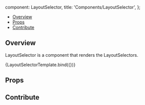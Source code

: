 

  component: LayoutSelector,
  title: 'Components/LayoutSelector',
};

<Meta title="Components/LayoutSelector" component={LayoutSelector} />


<Heading
  title="LayoutSelector"
  componentRelativePath="LayoutSelector/LayoutSelector.jsx"
/>

- [Overview](#overview)
- [Props](#props)
- [Contribute](#contribute)

## Overview

LayoutSelector is a component that renders the LayoutSelectors.

<Canvas>
  <Story name="Overview">{LayoutSelectorTemplate.bind({})}</Story>
</Canvas>

## Props

<ArgsTable of={LayoutSelector} />

## Contribute

<Footer componentRelativePath="LayoutSelector/__stories__/layoutSelector.stories.mdx" />
